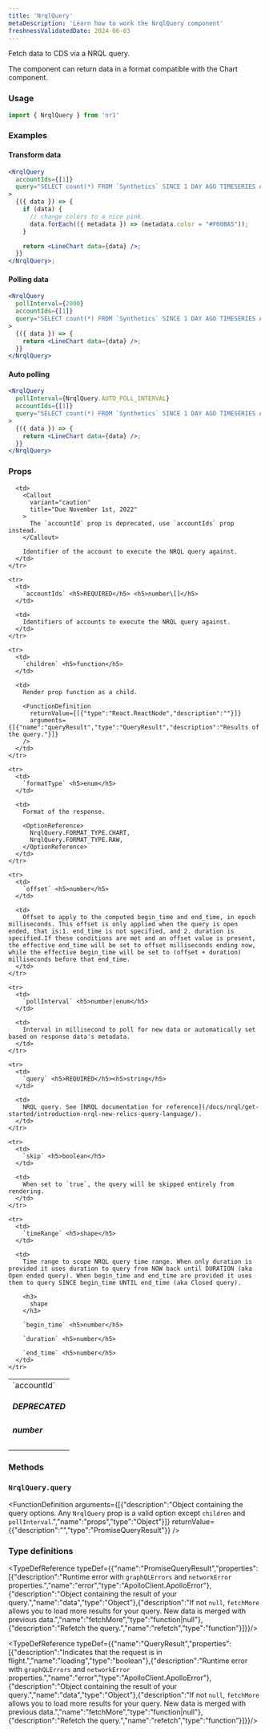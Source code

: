 ```yaml
---
title: 'NrqlQuery'
metaDescription: 'Learn how to work the NrqlQuery component'
freshnessValidatedDate: 2024-06-03
---
```


Fetch data to CDS via a NRQL query.

The component can return data in a format compatible with the Chart component.

### Usage

```jsx
import { NrqlQuery } from 'nr1'
```

### Examples

#### Transform data

```jsx
<NrqlQuery
  accountIds={[1]}
  query="SELECT count(*) FROM `Synthetics` SINCE 1 DAY AGO TIMESERIES AUTO FACET jobType"
>
  {({ data }) => {
    if (data) {
      // change colors to a nice pink.
      data.forEach(({ metadata }) => (metadata.color = "#F00BA5"));
    }

    return <LineChart data={data} />;
  }}
</NrqlQuery>;
```

#### Polling data

```jsx
<NrqlQuery
  pollInterval={2000}
  accountIds={[1]}
  query="SELECT count(*) FROM `Synthetics` SINCE 1 DAY AGO TIMESERIES AUTO FACET jobType"
>
  {({ data }) => {
    return <LineChart data={data} />;
  }}
</NrqlQuery>
```

#### Auto polling

```jsx
<NrqlQuery
  pollInterval={NrqlQuery.AUTO_POLL_INTERVAL}
  accountIds={[1]}
  query="SELECT count(*) FROM `Synthetics` SINCE 1 DAY AGO TIMESERIES AUTO FACET jobType"
>
  {({ data }) => {
    return <LineChart data={data} />;
  }}
</NrqlQuery>
```

### Props

<table>
  <tbody>
    <tr>
      <td>
        `accountId` <h5>DEPRECATED</h5> <h5>number</h5>
      </td>

      <td>
        <Callout
          variant="caution"
          title="Due November 1st, 2022"
        >
          The `accountId` prop is deprecated, use `accountIds` prop instead.
        </Callout>

        Identifier of the account to execute the NRQL query against.
      </td>
    </tr>

    <tr>
      <td>
        `accountIds` <h5>REQUIRED</h5> <h5>number\[]</h5>
      </td>

      <td>
        Identifiers of accounts to execute the NRQL query against.
      </td>
    </tr>

    <tr>
      <td>
        `children` <h5>function</h5>
      </td>

      <td>
        Render prop function as a child.

        <FunctionDefinition
          returnValue={[{"type":"React.ReactNode","description":""}]}
          arguments={[{"name":"queryResult","type":"QueryResult","description":"Results of the query."}]}
        />
      </td>
    </tr>

    <tr>
      <td>
        `formatType` <h5>enum</h5>
      </td>

      <td>
        Format of the response.

        <OptionReference>
          NrqlQuery.FORMAT_TYPE.CHART,
          NrqlQuery.FORMAT_TYPE.RAW,
        </OptionReference>
      </td>
    </tr>

    <tr>
      <td>
        `offset` <h5>number</h5>
      </td>

      <td>
        Offset to apply to the computed begin_time and end_time, in epoch milliseconds. This offset is only applied when the query is open ended, that is:1. end_time is not specified, and 2. duration is specified.If these conditions are met and an offset value is present, the effective end_time will be set to offset milliseconds ending now, while the effective begin_time will be set to (offset + duration) milliseconds before that end_time.
      </td>
    </tr>

    <tr>
      <td>
        `pollInterval` <h5>number|enum</h5>
      </td>

      <td>
        Interval in millisecond to poll for new data or automatically set based on response data's metadata.
      </td>
    </tr>

    <tr>
      <td>
        `query` <h5>REQUIRED</h5><h5>string</h5>
      </td>

      <td>
        NRQL query. See [NRQL documentation for reference](/docs/nrql/get-started/introduction-nrql-new-relics-query-language/).
      </td>
    </tr>

    <tr>
      <td>
        `skip` <h5>boolean</h5>
      </td>

      <td>
        When set to `true`, the query will be skipped entirely from rendering.
      </td>
    </tr>

    <tr>
      <td>
        `timeRange` <h5>shape</h5>
      </td>

      <td>
        Time range to scope NRQL query time range. When only duration is provided it uses duration to query from NOW back until DURATION (aka Open ended query). When begin_time and end_time are provided it uses them to query SINCE begin_time UNTIL end_time (aka Closed query).

        <h3>
          shape
        </h3>

        `begin_time` <h5>number</h5>

        `duration` <h5>number</h5>

        `end_time` <h5>number</h5>
      </td>
    </tr>
  </tbody>
</table>

### Methods

### `NrqlQuery.query`

<FunctionDefinition
  arguments={[{"description":"Object containing the query options. Any `NrqlQuery` prop is a valid option except `children` and `pollInterval`.","name":"props","type":"Object"}]}
  returnValue={{"description":"","type":"PromiseQueryResult"}}
/>

### Type definitions

<TypeDefReference typeDef={{"name":"PromiseQueryResult","properties":[{"description":"Runtime error with `graphQLErrors` and `networkError` properties.","name":"error","type":"ApolloClient.ApolloError"},{"description":"Object containing the result of your query.","name":"data","type":"Object"},{"description":"If not `null`, `fetchMore` allows you to load more results for your query. New data is merged with previous data.","name":"fetchMore","type":"function|null"},{"description":"Refetch the query.","name":"refetch","type":"function"}]}}/>

<TypeDefReference typeDef={{"name":"QueryResult","properties":[{"description":"Indicates that the request is in flight.","name":"loading","type":"boolean"},{"description":"Runtime error with `graphQLErrors` and `networkError` properties.","name":"error","type":"ApolloClient.ApolloError"},{"description":"Object containing the result of your query.","name":"data","type":"Object"},{"description":"If not `null`, `fetchMore` allows you to load more results for your query. New data is merged with previous data.","name":"fetchMore","type":"function|null"},{"description":"Refetch the query.","name":"refetch","type":"function"}]}}/>

